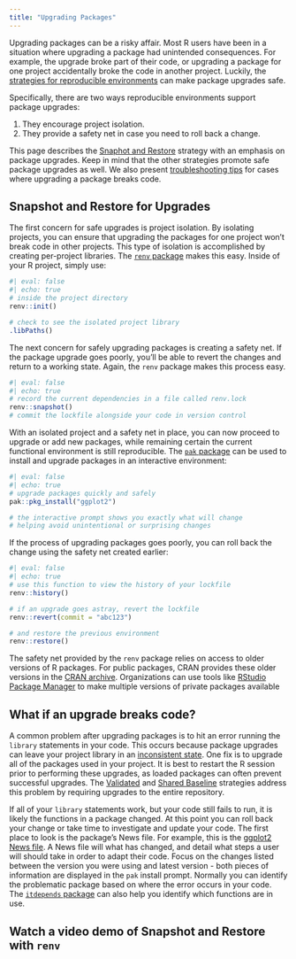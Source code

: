 ```yaml
---
title: "Upgrading Packages"
---
```


Upgrading packages can be a risky affair. Most R users have been in a situation
where upgrading a package had unintended consequences. For example, the upgrade
broke part of their code, or upgrading a package for one project accidentally
broke the code in another project. Luckily, the [strategies for reproducible environments](reproduce.qmd) 
can make package upgrades safe.

Specifically, there are two ways reproducible environments support package upgrades:

1. They encourage project isolation.
2. They provide a safety net in case you need to roll back a change.

This page describes the [Snaphot and Restore](snapshot.qmd) strategy with an
emphasis on package upgrades. Keep in mind that the other strategies promote
safe package upgrades as well. We also present [troubleshooting
tips](upgrades.qmd#what-if-an-upgrade-breaks-code) for cases where upgrading
a package breaks code.

## Snapshot and Restore for Upgrades

The first concern for safe upgrades is project isolation. By isolating projects, 
you can ensure that upgrading the packages for one project won't break code in other projects. 
This type of isolation is accomplished by
creating per-project libraries. The [`renv` package](https://github.com/rstudio/renv) 
makes this easy. Inside of your R project, simply use:

```r
#| eval: false
#| echo: true
# inside the project directory
renv::init()

# check to see the isolated project library
.libPaths()
```


The next concern for safely upgrading packages is creating a safety net. If the
package upgrade goes poorly, you'll be
able to revert the changes and return to a working state. Again,
the `renv` package makes this process easy.

```r
#| eval: false
#| echo: true
# record the current dependencies in a file called renv.lock
renv::snapshot()
# commit the lockfile alongside your code in version control
```


With an isolated project and a safety net in place, you can now proceed to
upgrade or add new packages, while remaining certain the current functional
environment is still reproducible. The [`pak`
package](https://github.com/r-lib/pak) can be used to install and upgrade
packages in an interactive environment:

```r
#| eval: false
#| echo: true
# upgrade packages quickly and safely
pak::pkg_install("ggplot2")

# the interactive prompt shows you exactly what will change
# helping avoid unintentional or surprising changes
```


If the process of upgrading packages goes poorly, you can roll back the change
using the safety net created earlier:

```r
#| eval: false
#| echo: true
# use this function to view the history of your lockfile
renv::history()

# if an upgrade goes astray, revert the lockfile
renv::revert(commit = "abc123")

# and restore the previous environment
renv::restore()
```


The safety net provided by the `renv` package relies on access to older versions
of R packages. For public packages, CRAN provides these older versions in the
[CRAN archive](https://cran.rstudio.com/src/contrib/Archive). Organizations can
use tools like [RStudio Package
Manager](https://rstudio.com/products/package-manager) to make multiple versions
of private packages available

## What if an upgrade breaks code?

A common problem after upgrading packages is to hit an error running the
`library` statements in your code. This occurs because package upgrades can
leave your project library in an [inconsistent
state](shared.qmd#the-big-risk). One fix is to upgrade all of the packages
used in your project. It is best to restart the R session prior to performing
these upgrades, as loaded packages can often prevent successful upgrades. The
[Validated](validated.qmd) and [Shared Baseline](shared.qmd) strategies
address this problem by requiring upgrades to the entire repository.

If all of your `library` statements work, but your code still fails to run, it
is likely the functions in a package changed. At this point you can roll back
your change or take time to investigate and update your code. The first place to
look is the package's News file. For example, this is the [ggplot2 News
file](https://github.com/tidyverse/ggplot2/blob/main/NEWS). A News file will
what has changed, and detail what steps a user will should take in order to
adapt their code. Focus on the changes listed between the version you were using
and latest version - both pieces of information are displayed in the `pak`
install prompt. Normally you can identify the problematic package based on where
the error occurs in your code. The [`itdepends`
package](https://github.com/r-lib/itdepends) can also help you identify
which functions are in use.

## Watch a video demo of Snapshot and Restore with `renv`

<!--html_preserve-->
<html>
<script src="https://fast.wistia.com/embed/medias/sbyf1srsgh.jsonp" async></script><script src="https://fast.wistia.com/assets/external/E-v1.js" async></script><div class="wistia_embed wistia_async_sbyf1srsgh" style="height:360px;position:relative;width:640px"><div class="wistia_swatch" style="height:100%;left:0;opacity:0;overflow:hidden;position:absolute;top:0;transition:opacity 200ms;width:100%;"><img src="https://fast.wistia.com/embed/medias/sbyf1srsgh/swatch" style="filter:blur(5px);height:100%;object-fit:contain;width:100%;" alt="" aria-hidden="true" onload="this.parentNode.style.opacity=1;" /></div></div>
</html>
<!--/html_preserve-->
